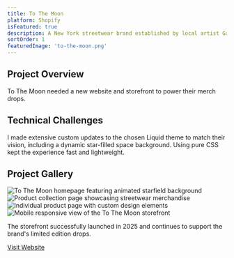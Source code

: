 ```yaml
---
title: To The Moon
platform: Shopify
isFeatured: true
description: A New York streetwear brand established by local artist Gazoo To The Moon.
sortOrder: 1
featuredImage: 'to-the-moon.png'
---
```


## Project Overview

To The Moon needed a new website and storefront to power their merch drops.


## Technical Challenges

I made extensive custom updates to the chosen Liquid theme to match their vision, including a dynamic star-filled space background. Using pure CSS kept the experience fast and lightweight.
## Project Gallery

<div class="grid grid-cols-1 gap-4 md:grid-cols-2">
  <Image
    src="/projects/to-the-moon/project-image-1.png"
    alt="To The Moon homepage featuring animated starfield background"
    width={1200}
    height={600}
    class="h-[250px] w-full rounded-lg object-cover"
  />
  <Image
    src="/projects/to-the-moon/project-image-2.png"
    alt="Product collection page showcasing streetwear merchandise"
    width={1200}
    height={600}
    class="h-[250px] w-full rounded-lg object-cover"
  />
  <Image
    src="/projects/to-the-moon/project-image-3.png"
    alt="Individual product page with custom design elements"
    width={1200}
    height={600}
    class="h-[250px] w-full rounded-lg object-cover"
  />
  <Image
    src="/projects/to-the-moon/project-image-4.png"
    alt="Mobile responsive view of the To The Moon storefront"
    width={1200}
    height={600}
    class="h-[250px] w-full rounded-lg object-cover"
  />
</div>

The storefront successfully launched in 2025 and continues to support the brand's limited edition drops.

<div class="mt-8">
  <a 
    href="https://uptothemoon.com" 
    target="_blank" 
    rel="noopener noreferrer"
  >
    Visit Website
  </a>
</div>